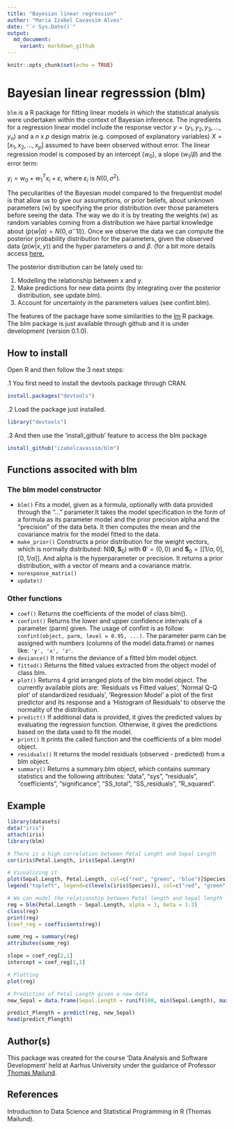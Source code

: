 ```yaml
---
title: "Bayesian linear regression"
author: "Maria Izabel Cavassim Alves"
date: "`r Sys.Date()`"
output:
  md_document:
    variant: markdown_github
---
```


```r
knitr::opts_chunk$set(echo = TRUE)
```

# Bayesian linear regresssion (blm)

```blm``` is a R package for fitting linear models in which the statistical analysis were undertaken within the context of Bayesian inference. The ingredients for a regression linear model include the response vector $y= (y_1, y_2, y_3, ..., y_n)$ and a $n$ x $p$ design matrix (e.g. composed of explanatory variables) $X = [x_1, x_2, ..., x_p]$ assumed to have been observed without error. The linear regression model is composed by an intercept ($w_0$), a slope ($w_1 / \beta$) and the error term:

$y_i = w_0 + w_1^Tx_i + ε$, where $ε_i$ is $N(0,\sigma^2)$.

The peculiarities of the Bayesian model compared to the frequentist model is that allow us to give our assumptions, or prior beliefs, about unknown parameters (w) by specifying the prior distribution over those parameters before seeing the data. The way we do it is by treating the weights (w) as random variables coming from a distribution we have partial knowledge about ($p(w|\alpha) = N(0, \alpha^-1I)$). Once we observe the data we can compute the posterior probability distribution for the parameters, given the observed data ($p(w|x,y)$) and the hyper parameters $\alpha$ and $\beta$. (for a bit more details access [here.](https://github.com/izabelcavassim/blm/blob/master/Background.md])

The posterior distribution can be lately used to:

1. Modelling the relationship between x and y.
2. Make predictions for new data points (by integrating over the posterior distribution, see update.blm).
3. Account for uncertainty in the parameters values (see confint.blm).

The features of the package have some similarities to the [lm](https://stat.ethz.ch/R-manual/R-devel/library/stats/html/lm.html) R package. 
The blm package is just available through github and it is under development (version 0.1.0).

## How to install
Open R and then follow the 3 next steps:

.1 You first need to install the devtools package through CRAN.

```R
install.packages("devtools")
```

.2 Load the package just installed. 
```R
library("devtools")
```

.3 And then use the 'install_github' feature to access the blm package
```R
install_github("izabelcavassim/blm")
```

## Functions associted with blm

### The blm model constructor
* ```blm()``` Fits a model, given as a formula, optionally with data provided through the "..." parameter.It takes the model specification in the form of a formula as its parameter model and the prior precision alpha and the “precision” of the data beta. It then computes the mean and the covariance matrix for the model fitted to the data.
* ```make_prior()``` Constructs a prior distribution for the weight vectors, which is normally distributed: $\mathrm{N}(\mathbf{0},\,\mathbf{S}_0)$ with
$\mathbf{0}' = (0, 0)$ and $\mathbf{S}_0 = [[1/\alpha, 0], [0, 1/\alpha]]$. And alpha is the hyperparameter or precision. It returns a prior distribution, with a vector of means and a covariance matrix.
* ```noresponse_matrix()``` 
* ```update()```


### Other functions 
* ```coef()``` Returns the coefficients of the model of class blm().
* ```confint()``` Returns the lower and upper confidence intervals of a parameter (parm) given. The usage of confint is as follow: ```confint(object, parm, level = 0.95, ...)```. The parameter parm can be assigned with numbers (columns of the model data.frame) or names like: ```'y', 'x', 'z'```.
* ```deviance()``` It returns the deviance of a fitted blm model object.
* ```fitted()``` Returns the fitted values extracted from the object model of class blm.
* ```plot()``` Returns 4 grid arranged plots of the blm model object. The currently available plots are: 'Residuals vs Fitted values', 'Normal Q-Q plot' of standardized residuals', 'Regression Model' a plot of the first predictor and its response and a 'Histogram of Residuals' to observe the normality of the distribution.
* ```predict()``` If additional data is provided, it gives the predicted values by evaluating the regression function. Otherwise, it gives the predictions based on the data used to fit the model.
* ```print()``` It prints the called function and the coefficients of a blm model object.
* ```residuals()``` It returns the model residuals (observed - predicted) from a blm object.
* ```summary()``` Returns a summary.blm object, which contains summary statistics and the following attributes: "data", "sys", "residuals", "coefficients", "significance", "SS_total", "SS_residuals", "R_squared".

## Example

```R
library(datasets)
data("iris")
attach(iris)
library(blm)

# There is a high correlation between Petal Lenght and Sepal Length
cor(iris$Petal.Length, iris$Sepal.Length)

# Visualizing it
plot(Sepal.Length, Petal.Length, col=c("red", "green", "blue")[Species], pch=(15:17)[Species], main="Edgar Anderson's Iris Dataset", ylab = 'Petal Length (cm)', xlab = 'Sepal Length (cm)')
legend("topleft", legend=c(levels(iris$Species)), col=c("red", "green", "blue"), pch=c(15:17, -1, -1), lty=c(-1, -1, -1))

# We can model the relationship between Petal length and Sepal length
reg = blm(Petal.Length ~ Sepal.Length, alpha = 1, beta = 1.3)
class(reg)
print(reg)
(coef_reg = coefficients(reg))

summ_reg = summary(reg)
attributes(summ_reg)

slope = coef_reg[2,1]
intercept = coef_reg[1,1]

# Plotting
plot(reg)

# Prediction of Petal Length given a new data
new_Sepal = data.frame(Sepal.Length = runif(100, min(Sepal.Length), max(Sepal.Length)))

predict_Plength = predict(reg, new_Sepal)
head(predict_Plength)
```

## Author(s)

This package was created for the course 'Data Analysis and Software Development' held at Aarhus University under the guidance of Professor [Thomas Mailund](http://www.mailund.dk/index.php/about/).

## References
Introduction to Data Science and Statistical Programming in R (Thomas Mailund).